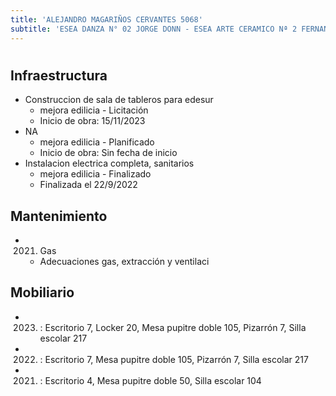 ```yaml
---
title: 'ALEJANDRO MAGARIÑOS CERVANTES 5068'
subtitle: 'ESEA DANZA N° 02 JORGE DONN - ESEA ARTE CERAMICO Nª 2 FERNANDO ARRANZ'
---
```


#
## Infraestructura

* Construccion de sala de tableros para edesur 
    + mejora edilicia - Licitación 
    + Inicio de obra: 15/11/2023 


* NA 
    + mejora edilicia - Planificado 
    + Inicio de obra: Sin fecha de inicio 


* Instalacion electrica completa, sanitarios 
    + mejora edilicia - Finalizado 
    + Finalizada el 22/9/2022 






## Mantenimiento

*  (2021) Gas 
    + Adecuaciones gas, extracción y ventilaci





## Mobiliario

*  (2023) : Escritorio 7, Locker 20, Mesa pupitre doble 105, Pizarrón 7, Silla escolar 217 

*  (2022) : Escritorio 7, Mesa pupitre doble 105, Pizarrón 7, Silla escolar 217 

*  (2021) : Escritorio 4, Mesa pupitre doble 50, Silla escolar 104 



